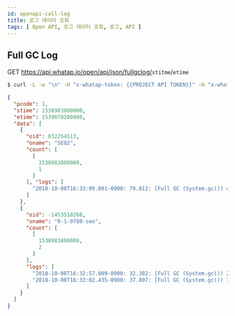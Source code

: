 ```yaml
---
id: openapi-call-log
title: 로그 데이터 조회
tags: [ Open API, 로그 데이터 조회, 로그, API ]
---
```

<!-- 폐기 요청 0120 -->
## Full GC Log

<span class='apitype'>GET</span> https://api.whatap.io/open/api/json/fullgclog/<code>stitme</code>/<code>etime</code>

```bash title='command'
$ curl -L -w "\n" -H "x-whatap-token: {{PROJECT API TOKEN}}" -H "x-whatap-pcode: {{projectCode}}" "https://api.whatap.io/open/api/json/fullgclog/1538983800000/1539104400000"
```

```json title='response'
{
  "pcode": 1,
  "stime": 1538983800000,
  "etime": 1539070200000,
  "data": [
    {
      "oid": 832254513,
      "oname": "SEO2",
      "count": [
        [
          1538983800000,
          1
        ]
      ], "logs": [
        "2018-10-08T16:33:09.001-0900: 79.812: [Full GC (System.gc()) 47269K->14801K(448000K), 0.0537298 secs]"
      ]
    },
    {
      "oid": -1453518268,
      "oname": "0-1-9780-seo",
      "count": [
        [
          1538983800000,
          2
        ]
      ],
      "logs": [
        "2018-10-08T16:32:57.009-0900: 32.382: [Full GC (System.gc()) 26874K->14816K(94720K), 0.0463841 secs]",
        "2018-10-08T16:33:02.435-0900: 37.807: [Full GC (System.gc()) 15040K->13556K(94720K), 0.0557387 secs]"
      ]
    }
  ]
}
```
